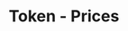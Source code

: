 ---
title: 'Token - Prices'
openapi: '/en/api-reference/openapi-en.json GET /token/v1/{chain}/{tokenAddress}/prices'
---